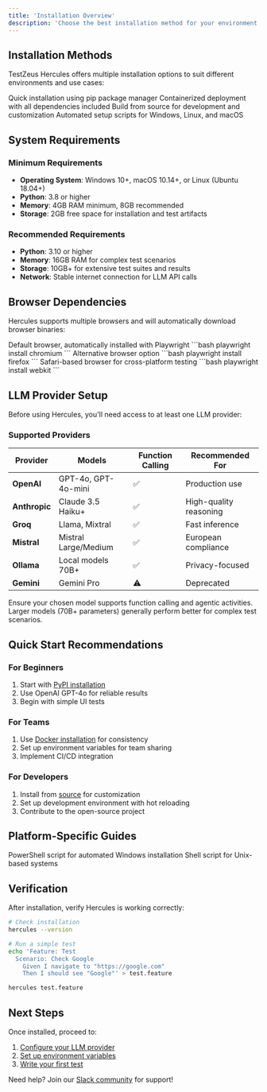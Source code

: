 ```yaml
---
title: 'Installation Overview'
description: 'Choose the best installation method for your environment'
---
```


## Installation Methods

TestZeus Hercules offers multiple installation options to suit different environments and use cases:

<CardGroup cols={2}>
  <Card
    title="PyPI Installation"
    icon="python"
    href="/installation/pypi"
  >
    Quick installation using pip package manager
  </Card>
  <Card
    title="Docker Installation"
    icon="docker"
    href="/installation/docker"
  >
    Containerized deployment with all dependencies included
  </Card>
  <Card
    title="Source Installation"
    icon="code"
    href="/installation/source"
  >
    Build from source for development and customization
  </Card>
  <Card
    title="Helper Scripts"
    icon="terminal"
    href="/installation/windows-setup"
  >
    Automated setup scripts for Windows, Linux, and macOS
  </Card>
</CardGroup>

## System Requirements

### Minimum Requirements
- **Operating System**: Windows 10+, macOS 10.14+, or Linux (Ubuntu 18.04+)
- **Python**: 3.8 or higher
- **Memory**: 4GB RAM minimum, 8GB recommended
- **Storage**: 2GB free space for installation and test artifacts

### Recommended Requirements
- **Python**: 3.10 or higher
- **Memory**: 16GB RAM for complex test scenarios
- **Storage**: 10GB+ for extensive test suites and results
- **Network**: Stable internet connection for LLM API calls

## Browser Dependencies

Hercules supports multiple browsers and will automatically download browser binaries:

<Tabs>
  <Tab title="Chromium">
    Default browser, automatically installed with Playwright
    ```bash
    playwright install chromium
    ```
  </Tab>
  <Tab title="Firefox">
    Alternative browser option
    ```bash
    playwright install firefox
    ```
  </Tab>
  <Tab title="WebKit">
    Safari-based browser for cross-platform testing
    ```bash
    playwright install webkit
    ```
  </Tab>
</Tabs>

## LLM Provider Setup

Before using Hercules, you'll need access to at least one LLM provider:

### Supported Providers

| Provider | Models | Function Calling | Recommended For |
|----------|--------|------------------|-----------------|
| **OpenAI** | GPT-4o, GPT-4o-mini | ✅ | Production use |
| **Anthropic** | Claude 3.5 Haiku+ | ✅ | High-quality reasoning |
| **Groq** | Llama, Mixtral | ✅ | Fast inference |
| **Mistral** | Mistral Large/Medium | ✅ | European compliance |
| **Ollama** | Local models 70B+ | ✅ | Privacy-focused |
| **Gemini** | Gemini Pro | ⚠️ | Deprecated |

<Warning>
  Ensure your chosen model supports function calling and agentic activities. Larger models (70B+ parameters) generally perform better for complex test scenarios.
</Warning>

## Quick Start Recommendations

### For Beginners
1. Start with [PyPI installation](/installation/pypi)
2. Use OpenAI GPT-4o for reliable results
3. Begin with simple UI tests

### For Teams
1. Use [Docker installation](/installation/docker) for consistency
2. Set up environment variables for team sharing
3. Implement CI/CD integration

### For Developers
1. Install from [source](/installation/source) for customization
2. Set up development environment with hot reloading
3. Contribute to the open-source project

## Platform-Specific Guides

<CardGroup cols={2}>
  <Card
    title="Windows Setup"
    icon="windows"
    href="/installation/windows-setup"
  >
    PowerShell script for automated Windows installation
  </Card>
  <Card
    title="Linux & macOS Setup"
    icon="linux"
    href="/installation/linux-mac-setup"
  >
    Shell script for Unix-based systems
  </Card>
</CardGroup>

## Verification

After installation, verify Hercules is working correctly:

```bash
# Check installation
hercules --version

# Run a simple test
echo 'Feature: Test
  Scenario: Check Google
    Given I navigate to "https://google.com"
    Then I should see "Google"' > test.feature

hercules test.feature
```

## Next Steps

Once installed, proceed to:
1. [Configure your LLM provider](/configuration/llm-setup)
2. [Set up environment variables](/configuration/environment-variables)
3. [Write your first test](/testing/writing-first-test)

Need help? Join our [Slack community](https://join.slack.com/t/testzeuscommunityhq/shared_invite/zt-2v2br8wog-FAmo_76xRHx~k~1oNaGQ0Q) for support!
